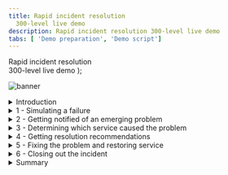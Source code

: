 ```yaml
---
title: Rapid incident resolution
  300-level live demo
description: Rapid incident resolution 300-level live demo
tabs: [ 'Demo preparation', 'Demo script']
---
```


  <span>
    Rapid incident resolution <br/> 300-level live demo
  </span> );

![banner](./images/Incident-Resolution-300-Script.jpg)

<span id="place1"></span>

<details>
<summary>Introduction</summary>
<br/>

In this demo, I’ll show you how Cloud Pak for Watson AIOps helps SREs and IT Ops quickly identify, diagnose, and resolve incidents across mission-critical workloads.
<br/>
You’ll see how:<br/><br/>
•	Watson AIOps intelligently correlates multiple disparate sources of information such as logs, metrics, events, tickets and topology;<br/>
•	All of this information is condensed and presented in actionable alerts instead of large quantities of unrelated alerts, and;<br/>
•	You can resolve a problem within seconds to minutes of being notified using Watson AIOps’ automation capabilities<br/><br/>
We will be using an application called Quote of the Day, which  will serve as a proxy for any type of app. This is a content delivery app that serves up random quotations. The application is built on a microservices architecture and the services are running on Kubernetes.
<br/><br/>

(Printer-ready PDF of demo script <a href="./300-Incident-Resolution-Demo-Script.pdf" target="_blank" rel="noreferrer">here</a>)
<br/>

**[Go to top](#place1)**

</details>

<details>

<summary>1 - Simulating a failure</summary>

<br/>

| **1.1** | **Navigate to the Anomaly Generator and input sources** |
| :--- | :--- |
| **Actions** | Navigate to the **Anomaly Generator**<br/><br/>Choose **Rating service failure**<br/><br/>Click **Start** |
| **Narration** | To see how this all works, I’m going to generate an anomaly in our application. &nbsp; &nbsp; &nbsp; &nbsp; &nbsp; &nbsp; &nbsp; &nbsp; &nbsp; &nbsp; &nbsp; &nbsp; &nbsp; &nbsp; &nbsp; &nbsp; &nbsp; &nbsp; &nbsp; &nbsp; &nbsp; &nbsp; &nbsp; &nbsp; &nbsp; &nbsp; &nbsp; &nbsp; &nbsp; &nbsp; &nbsp; &nbsp; &nbsp; &nbsp; &nbsp; &nbsp; &nbsp; &nbsp; &nbsp; &nbsp; &nbsp; &nbsp; &nbsp; &nbsp; &nbsp; &nbsp; &nbsp; &nbsp; &nbsp; &nbsp; |
| **Screenshot** | <br/> ![Quote of the Day app](./images/quote-app.png) |
| **Actions** | The anomaly generator will take a minute or so to start showing alerts in Slack<br/><br/> While it is running, navigate to the various input sources: Prometheus and ELK |
| **Narration** | Without Watson AIOps, we would get all sorts of alerts and notifications from multiple sources when a problem occurs.<br/><br/>Prometheus would start firing alerts, but we would have to look at them manually to find out if they are related.<br/><br/>Same with ELK – we might see new types of logs or errors coming in, but again it’s time consuming to determine the relationship. Hundreds of logs are streaming in every minute, making it very difficult for a human to keep up with them.<br/><br/>As we’ll see in a moment, with Watson AIOps, all of this information gets correlated and presented all in one place. This includes recommendations for how to resolve the incident. We can take action directly from the notification and resolve the incident quickly. &nbsp; &nbsp; &nbsp; &nbsp; &nbsp; &nbsp; &nbsp; &nbsp; &nbsp; &nbsp; &nbsp; &nbsp; &nbsp; &nbsp; &nbsp; &nbsp; &nbsp; &nbsp; &nbsp; &nbsp; &nbsp; &nbsp; &nbsp; &nbsp; &nbsp; &nbsp; &nbsp; &nbsp; &nbsp; &nbsp; &nbsp; &nbsp; &nbsp; &nbsp; &nbsp; &nbsp; &nbsp; &nbsp; &nbsp; &nbsp; &nbsp; &nbsp; &nbsp; &nbsp; &nbsp; &nbsp; &nbsp; &nbsp; &nbsp; &nbsp; |
| **Screenshots** | <br/> ![Prometheus](./images/prometheus.png) <br/>![Elastic](./images/elastic.png) |

<br/><br/>

**[Go to top](#place1)**

</details>

<details>

<summary>2 - Getting notified of an emerging problem</summary>

<br/>

| **2.1** | **AIOps formats notification as story and adds affected services to it** |
| :--- | :--- |
| **Action** | Story starts showing up in Slack |
| **Narration** | Notifications are now appearing in Slack. We’re using Slack in this demo, but Watson AIOps also integrates with Microsoft Teams.<br/><br/>Watson AIOps formats the notifications into a “story” using AI to correlate events, metrics, alerts, and logs. Each story brings together the various notifications for all the affected services by the same underlying issue. Imagine if each piece of data presented in the story was a separate notification – we’d quickly be inundated with alerts. <br/><br/>The story is like a home base for action when a problem arises. Instead of manually correlating things across multiple different tools, it’s all right here immediately when the notification is received. <br/><br/>In addition to providing a highly contextualized view of the incident, it enables us to jump in-context to other point tools to explore further details. This helps eliminate tool silos and helps us restore service faster.<br/><br/>This story is telling us there’s a problem with the Rating service, which is one of the microservices in our Quote of the Day application.<br/><br/>In the background, the AI has done the work for us and presents us with a curated view of relevant information. It shows which services are affected: the relevant events and alerts that are indicative of the symptoms of this problem; anomalies that Watson AIOps has found in the log files; and similar incidents that have occurred in the past so we can see how they were successfully resolved. We’ll explore each of these components in more detail.<br/><br/>&nbsp; &nbsp; &nbsp; &nbsp; &nbsp; &nbsp; &nbsp; &nbsp; &nbsp; &nbsp; &nbsp; &nbsp; &nbsp; &nbsp; &nbsp; &nbsp; &nbsp; &nbsp; &nbsp; &nbsp; &nbsp; &nbsp; &nbsp; &nbsp; &nbsp; &nbsp; &nbsp; &nbsp; &nbsp; &nbsp; &nbsp; &nbsp; &nbsp; &nbsp; &nbsp; &nbsp; &nbsp; &nbsp; &nbsp; &nbsp; &nbsp; &nbsp; &nbsp; &nbsp; &nbsp; &nbsp; &nbsp; &nbsp; &nbsp; &nbsp; |
| **Screenshot** | <br/> ![Finding root cause](./images/incident-title.png) |
| **Action** | Additional affected services are added to the story |
| **Narration** | When this story first appeared, the only affected service was the Rating service.<br/><br/>Watson AIOps updates the stories in real time as more information comes in and gets correlated to this story. <br/><br/>So now we can see that in addition to Rating, the Web service is also affected. This is now even more critical since the Web service is the customer-facing front-end of the application, and we need to ensure that users can still access the app.<br/><br/>We need to find the root cause and fix this problem as quickly as possible.<br/><br/>
| **Screenshot** | <br/> ![Component](./images/component.png) |

**[Go to top](#place1)**

</details>

<details>

<summary>3 - Determining which service caused the problem</summary>

<br/>

| **3.1** | **Review the notification to learn about issue** |
| :--- | :--- |
| **Action** | Scroll to the **Relevant events** section of the story |
| **Narration** | We need to find out where the issue began so we can prevent it from causing cascading failures across the components of the application.<br/><br/>Instead of having to go to Prometheus or another tool to look at the alerts, we can see them right here from the notification. Watson AIOps has determined that these events are related, and provides an explanation for how it determined the relationships. We can see that there are two groups of events based on related resources and the timing of the events.<br/><br/>
| **Screenshot** | <br/> ![Relevant events](./images/relevant-events.png) |
| **Actions** | Click on the **View relevant events** button at the bottom of the notification<br/><br/>A pop-up will appear with the grouped events<br/>
| **Narration** | We can inspect the grouped events right here, without searching for them in another tool.<br/><br/>It looks like the memory and CPU on the Rating service increased significantly. This is causing a significant slow-down in response time on both the Rating and Web services.<br/><br/>Based on this information, it seems that the Rating service is the source of the issue. But let’s get a bit more detail – this time from the log files.<br/><br/>
| **Screenshots** | <br/> ![View relevant events](./images/view-relevant-events.png) <br/>![Relevant events alerts](./images/relevant-events-alerts.png) |
| **Action** | Scroll down past the alerts to show **Log anomaly** |
| **Narration** | Instead of needing to go to Kibana and manually sort through the hundreds or thousands of log entries that come in every minute, Watson AIOps has found several anomalies in the log files and presented them here. It trains on the log files of the application when it’s operating normally, and continually monitors for deviations from that baseline.<br/><br/>We can see that the anomalies are occurring on the Rating service, which fits with what we saw in the alerts. |
| **Screenshot** | <br/> ![Rating service](./images/rating-service.png) |
| **Action** | Click on **Show more** |
| **Narration** | Watson AIOps gives us additional context on the anomaly. In this case, the “unknown_error” anomaly is telling us that Watson AIOps has never seen this type of log before (hence the “unknown”) and that the log message indicates there is some type of error. Watson AIOps is not only looking at the statistical frequency of the type of log, but it is also using Natural Language Processing to analyze the content of the log message to give additional context (in this case that there’s likely an error).<br/><br/>Watson AIOps also explains why the anomaly was flagged. It expected to see zero (0) of this type of log, but it actually saw four (4).<br/><br/>Now we know that there is an unfamiliar log coming from the Rating service, and it’s indicating an error.<br/><br/>This further reinforces what we saw with the alerts -  it looks like the Rating service is likely the root cause of this problem.<br/><br/>
| **Screenshots** | <br/> ![anomaly](./images/anomaly.png) <br/>![anomaly 2](./images/log-anomaly-1.png) |
| **Action** | For the 'Unknown_error' anomaly, click on **Preview logs** |
| **Narration** | We can preview the log messages that caused Watson AIOps to find the anomaly. |
| **Screenshots** | <br/> ![Preview logs](./images/preview-logs.png) <br/> ![Log preview](./images/log-preview.png) |

**[Go to top](#place1)**

</details>

<details>

<summary>4 - Getting resolution recommendations</summary>

<br/>

| **4.1** | **Watson AIOps searches similar incidents for recommendations** |
| :--- | :--- |
| **Actions** | Close the log anomaly pop-up<br/><br/>Click on the **Search similar incidents** button<br/><br/>Type 'rating' into the search box |
| **Narration** | Now that we understand a bit more about what’s going on, we need to focus on our main goal: resolving the incident as quickly as possible.<br/><br/>Watson AIOps also brings in similar incidents and information regarding how they were resolved. This enhances operational efficiency by leveraging institutional knowledge that may be time consuming to find otherwise.<br/><br/>Since the alerts seem to point to the Rating service as having the memory and CPU increases, we’ll search for incidents that happened with that service. <br/><br/>Watson AIOps found two similar incidents. The first one seems like what we’re experiencing: Rating service is overheating and slowing. Using Natural Language Processing, Watson AIOps  went through the comments on the incident and highlighted key relevant information for us, in this case that the incident was resolved by running a runbook.<br/><br/>If we can use the same runbook to resolve the current incident it will make our job that much easier and restore service even faster! |
| **Screenshots** | <br/> ![Search similar incidents](./images/search-similar-incidents.png) <br/>![Search similar incidents - Rating](./images/search-similar-incidents-rating.png) <br/>![Search results](./images/search-results.png) |
| **Actions** | Click on the link for the first similar incident **Rating service overheating and slowing**<br/><br/>It will open a window in GitLab<br/><br/>If needed, sort comments **newest first** |
| **Narration** | The description for this incident sounds a lot like what we are observing right now. The Rating service is stressed, with increases in CPU, memory, and latency. It’s also affecting the Web service.<br/><br/>The comment says there is a runbook that resolved this issue. This is very useful information that may have taken a long time to find out just by searching or asking colleagues. Watson AIOps helped us find this info very quickly. |
| **Screenshots** | <br/> ![Newest first](./images/newest-first.png) |

**[Go to top](#place1)**

</details>

<details>

<summary>5 - Fixing the problem and restoring service</summary>

<br/>

| **5.1** | **View Event Manager to determine the root cause and fix the problem** |
| :--- | :--- |
| **Actions** | Navigate to **Event Manager** (formally known as NOI)<br/><br/>Click on **Events** in the sidebar menu<br/><br/>The top event should show a red circle (**critical**)<br/><br/>Click on the **Down** arrow to expand it |
| **Narration** | This is the Event Manager component of Watson AIOps. Here’s the event group that we’re working on. There are four events grouped together – these are the same ones we previewed earlier from the Slack notification. There’s additional detail here, including the likelihood of each event being the root cause of the overall issue and if there is a runbook associated with the event.<br/><br/>There are three events that occurred on the Rating service. They’re all rated as 99% likely to be the root cause - meaning that the Rating service is the source of the problem.<br/><br/>It also shows us that there’s a runbook associated with these events, which is what was mentioned in the GitLab incident comment. |
| **Screenshots** | <br/> ![Events1](./images/events1.png) <br/> ![Events2](./images/events2.png) |
| **Actions** | Click on the second row to select it (**Summary** column: **Rating service Mem usage very high**)<br/><br/>Click on **Execute runbook**<br/><br/>Click on **Start runbook**<br/><br/>Click on **Run** |
| **Narration** | Now we’ll execute the runbook that should resolve the underlying failure of the Rating service. That should fix the problem. |
| **Screenshots** | <br/> ![Events3](./images/events3.png) <br/>![runbook1](./images/runbook1.png) <br/> ![Runbook2](./images/runbook2.png) |
| **Actions** | Navigate to **Instana**<br/><br/>Click on the **Summary** tab<br/><br/>Set the time period to **last 15 minutes**, and click on the **Live** button (you will be showing the latency before, during, and after the incident) |
| **Narration** | To check that the runbook is fixing the problem, we can look at the health metrics in Instana. We’ll set the time period so we can see data from when the incident began until now.<br/><br/>We can see that the latency of the application started increasing when the problem began. Now that we’ve run the runbook, latency is going back down. This confirms that the runbook was successful. |
| **Screenshot** | <br/> ![runbook success](./images/runbook-success.png) |

**[Go to top](#place1)**

</details>

<details>

<summary>6 - Closing out the incident</summary>

<br/>

| **6.1** | **Provide feedback on the runbook and close incident** |
| :--- | :--- |
| **Actions** | Go back to the Runbook screen<br/><br/>If you navigated away from it, go back with these steps:<br/><br/>Automations -> Runbooks -> click on the three dots at the far right for the **Reset Rating Service** runbook -> Choose **View history** -> Click on **Resume on most recent**<br/><br/>Scroll down to the bottom where there are stars/ratings |
| **Narration** | We can rate the runbook to preserve the information that it was successful – this will be helpful for the next person who comes along looking at this runbook, as well as feedback to the author of the runbook. <br/><br/>This enables a collaborative approach to organically improve incident resolution over time. As the system matures it can evolve into an increasingly automated self-healing system. |
| **Screenshot** | <br/> ![runbook worked](./images/runbook-worked.png) |
| **Actions** | Navigate to **Slack**<br/><br/>Add details about the resolution by clicking the **Add to story** button |
| **Narration** | Now we are ready to close out the incident. <br/><br/>We found the runbook because it was mentioned in the similar incident, so we want to preserve that information. To do so, we can click **add to story** and Watson AIOps adds a comment with the information about the similar incident.<br/><br/> This keeps all the information in one place so it’s easy to find later or if another similar incident occurs in the future. |
| **Screenshot** | <br/> ![Search results Story 695](./images/search-results-story-695.png) |
| **Actions** | At the bottom of the story notification, click on **Acknowledge**<br/><br/>Choose **Keep in current channel** and **Closed**<br/><br/> Optionally add a comment, such as 'Executed runbook to fix issue,' and then click on **Acknowledge** |
| **Narration** | Then we will acknowledge the incident and mark it as closed. Watson AIOps archives all the information from the incident in the comments of the original message. So we can go back to it whenever needed to see exactly what happened and how it was fixed. |
| **Screenshot** | <br/> ![acknowledge](./images/acknowledge.png) <br/> ![closed](./images/closed.png) |

**[Go to top](#place1)**

</details>

<details>

<summary>Summary</summary>

<br/>
In this demo we have demonstrated how Watson AIOps enables you to avoid business impacting outages by applying AI to data gathered from your existing disparate tools. It helps you quickly determine the root causes of a failure and proactively alleviates outages – therefore minimizing the business impact of these IT issues on revenue or client experience.<br/><br/>
The anomaly detection capabilities alerts you early to potential issues enabling the SRE take quick remedial actions. The intelligent event analytics examines logs, metrics, tickets and topology and provides a useful correlation that would otherwise be very challenging. Lastly, the AI-driven remediation based on recommendations of previous incidents accelerates problem resolution and significantly reduces the mean-time-to-repair.
<br/><br/>

**[Go to top](#place1)**

</details>
